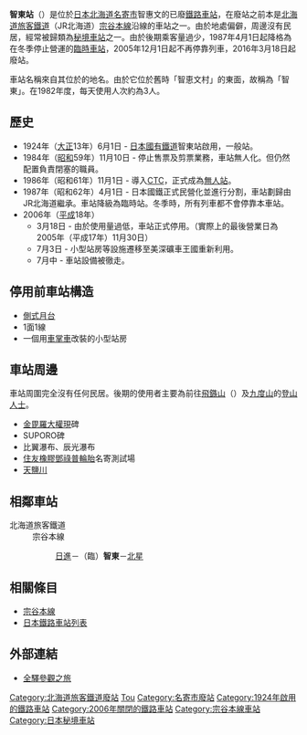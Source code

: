 {{noteTA|T=zh-tw:智東車站;zh-hk:智東站;zh-cn:智东站;|zh-tw:智東車站;zh-hk:智東站;zh-cn:智东站;|zh-tw:日進車站;zh-hk:日進站;zh-cn:日进站;|zh-tw:北星車站;zh-hk:北星站;zh-cn:北星站;}}
{{日本車站資訊
|公司色 = #ccc
|站名 = 智東站
|圖片 = Chitō_Station.JPG
|pxl = 250px
|圖片說明 = 智東站（攝於2004年6月）
|日文原名 = 智東
|平假名 =ちとう
|羅馬拼音 =Chitō
|前一站 =[[日進站_(北海道)|日進]]
|前一站距離 =4.7
|後一站距離 =4.4
|後一站 = [[北星站|北星]]
|電報略號 = チト
|車站編號 =
|停站路線數 =
|所屬公司 = [[File:JR_logo_(hokkaido).svg|23px]][[北海道旅客鐵道|北海道旅客鐵道]]（JR北海道）
|所屬路線 = {{Color|#954a35|■}}[[宗谷本線|宗谷本線]]
|距離 =84.9
|起點站 = [[旭川站|旭川]]
|所在地 =[[北海道|北海道]][[名寄市|名寄市]]智惠文
|車站構造 = [[地面車站|地面車站]]
|月台配置 = 1面1線
|啟用年月日 = 1924年（大正13年）6月1日
|廢站年月日 = 2006年（平成18年）3月18日
|上下車人次 = 0
|統計年度 = 1992
|備註 = 
}}

'''智東站'''（{{jpn|j=智東駅|hg=ちとうえき|rm=Chitō eki|f=y}}）是位於[[日本|日本]][[北海道|北海道]][[名寄市|名寄市]]智惠文的已廢[[鐵路車站|鐵路車站]]，在廢站之前本是[[北海道旅客鐵道|北海道旅客鐵道]]（JR北海道）[[宗谷本線|宗谷本線]]沿線的車站之一。由於地處偏僻，周邊沒有民居，經常被歸類為[[秘境車站|秘境車站]]之一。由於後期乘客量過少，1987年4月1日起降格為在冬季停止營運的[[臨時車站|臨時車站]]，2005年12月1日起不再停靠列車，2016年3月18日起廢站。

車站名稱來自其位於的地名。由於它位於舊時「智恵文村」的東面，故稱為「智東」。在1982年度，每天使用人次約為3人。

==歷史==
*1924年（[[大正|大正]]13年）6月1日 - [[日本國有鐵道|日本國有鐵道]]智東站啟用，一般站。
*1984年（[[昭和|昭和]]59年）11月10日 - 停止售票及剪票業務，車站無人化。但仍然配置負責閉塞的職員。
*1986年（昭和61年）11月1日 - 導入[[調度集中系統|CTC]]，正式成為[[無人站|無人站]]。
*1987年（昭和62年）4月1日 - 日本國鐵正式民營化並進行分割，車站劃歸由JR北海道繼承。車站降級為臨時站。冬季時，所有列車都不會停靠本車站。
*2006年（[[平成|平成]]18年）
**3月18日 - 由於使用量過低，車站正式停用。（實際上的最後營業日為2005年（平成17年）11月30日）
**7月3日 - 小型站房等設施遷移至美深礦車王國重新利用。
**7月中 - 車站設備被徹走。

==停用前車站構造==
*[[側式月台|側式月台]]
*1面1線
*一個用[[車掌車|車掌車]]改裝的小型站房

==車站周邊==
車站周圍完全沒有任何民居。後期的使用者主要為前往[[飛鏃山|飛鏃山]]（{{lang|ja|ピヤシリ山}}）及[[九度山|九度山]]的[[登山客|登山人士]]。
*[[金毘羅權現|金毘羅大權現]]碑
*SUPORO碑
*比翼瀑布、辰光瀑布
*[[住友橡膠|住友橡膠]][[鄧祿普輪胎|鄧祿普輪胎]]名寄測試場
*[[天鹽川|天鹽川]]

== 相鄰車站 ==
; 北海道旅客鐵道
: 宗谷本線
:: [[日進站_(北海道)|日進]]－（臨）'''智東'''－[[北星站|北星]]

==相關條目==
*[[宗谷本線|宗谷本線]]
*[[日本鐵路車站列表|日本鐵路車站列表]]

== 外部連結 ==
* {{ja}}[http://www.tsuchibuta.com/jr-hokkaido/souyaline/23chitou/23chitou.htm 全驛參觀之旅] {{Wayback|url=http://www.tsuchibuta.com/jr-hokkaido/souyaline/23chitou/23chitou.htm |date=20130429003151 }}

{{宗谷本線}}

{{DEFAULTSORT:Chito}}
[[Category:北海道旅客鐵道廢站|Category:北海道旅客鐵道廢站]]
[[Category:日本鐵路車站_Chi|Tou]]
[[Category:名寄市廢站|Category:名寄市廢站]]
[[Category:1924年啟用的鐵路車站|Category:1924年啟用的鐵路車站]]
[[Category:2006年關閉的鐵路車站|Category:2006年關閉的鐵路車站]]
[[Category:宗谷本線車站|Category:宗谷本線車站]]
[[Category:日本秘境車站|Category:日本秘境車站]]